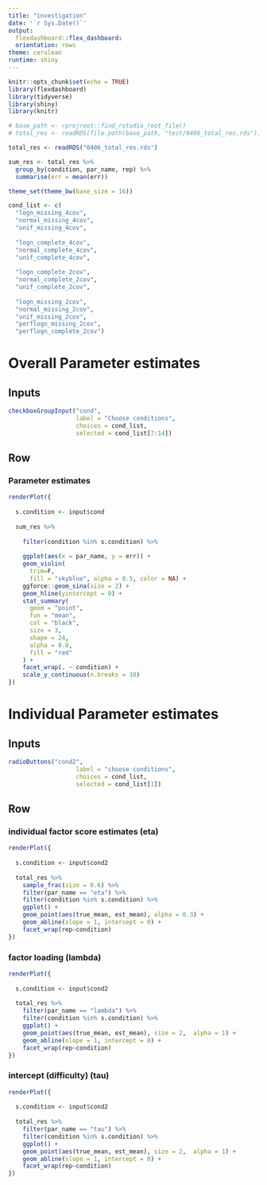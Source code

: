 ```yaml
---
title: "investigation"
date: '`r Sys.Date()`'
output: 
  flexdashboard::flex_dashboard:
  orientation: rows
theme: cerulean
runtime: shiny
---
```


```r
knitr::opts_chunk$set(echo = TRUE)
library(flexdashboard)
library(tidyverse)
library(shiny)
library(knitr)

# base_path <- rprojroot::find_rstudio_root_file()
# total_res <- readRDS(file.path(base_path, "test/0406_total_res.rds"))

total_res <- readRDS("0406_total_res.rds")

sum_res <- total_res %>%
  group_by(condition, par_name, rep) %>%
  summarise(err = mean(err))

theme_set(theme_bw(base_size = 16))

cond_list <- c(
  "logn_missing_4cov",
  "normal_missing_4cov",
  "unif_missing_4cov",
  
  "logn_complete_4cov",
  "normal_complete_4cov",
  "unif_complete_4cov",
  
  "logn_complete_2cov",
  "normal_complete_2cov",
  "unif_complete_2cov",
  
  "logn_missing_2cov",
  "normal_missing_2cov",
  "unif_missing_2cov",
  "perflogn_missing_2cov",
  "perflogn_complete_2cov")
```


Overall Parameter estimates {data-icon="fa-signal"}
===================================== 
Inputs {.sidebar}
-------------------------------------------------------------------
```r

checkboxGroupInput("cond",
                   label = "Choose conditions",
                   choices = cond_list, 
                   selected = cond_list[7:14])

```

Row {.tabset}
-------------------------------------

### Parameter estimates 

```r
renderPlot({
  
  s.condition <- input$cond
  
  sum_res %>%
    
    filter(condition %in% s.condition) %>%
    
    ggplot(aes(x = par_name, y = err)) +
    geom_violin(
      trim=F,
      fill = "skyblue", alpha = 0.5, color = NA) +
    ggforce::geom_sina(size = 2) +
    geom_hline(yintercept = 0) +
    stat_summary(
      geom = "point",
      fun = "mean",
      col = "black",
      size = 3,
      shape = 24,
      alpha = 0.8,
      fill = "red"
    ) +
    facet_wrap(. ~ condition) +
    scale_y_continuous(n.breaks = 10)
})
```


Individual Parameter estimates {data-icon="fa-signal"}
===================================== 

Inputs {.sidebar}
-------------------------------------------------------------------
```r

radioButtons("cond2",
                   label = "choose conditions",
                   choices = cond_list, 
                   selected = cond_list[1])

```

Row {.tabset}
-------------------------------------

### individual factor score estimates (eta)

```r
renderPlot({
  
  s.condition <- input$cond2
  
  total_res %>%
    sample_frac(size = 0.6) %>% 
    filter(par_name == "eta") %>%
    filter(condition %in% s.condition) %>%
    ggplot() +
    geom_point(aes(true_mean, est_mean), alpha = 0.3) +
    geom_abline(slope = 1, intercept = 0) +
    facet_wrap(rep~condition)
})
```

### factor loading (lambda)

```r
renderPlot({
  
  s.condition <- input$cond2
  
  total_res %>%
    filter(par_name == "lambda") %>%
    filter(condition %in% s.condition) %>%
    ggplot() +
    geom_point(aes(true_mean, est_mean), size = 2,  alpha = 1) +
    geom_abline(slope = 1, intercept = 0) +
    facet_wrap(rep~condition)
})
```

### intercept (difficulty) (tau)

```r
renderPlot({
  
  s.condition <- input$cond2
  
  total_res %>%
    filter(par_name == "tau") %>%
    filter(condition %in% s.condition) %>%
    ggplot() +
    geom_point(aes(true_mean, est_mean), size = 2,  alpha = 1) +
    geom_abline(slope = 1, intercept = 0) +
    facet_wrap(rep~condition)
})
```
